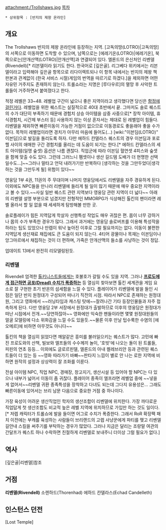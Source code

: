 attachment:/Trollshaws.jpg
[[목차]]
 * 상위항목 : [반지의 제왕 온라인]

== 개요 ==
The Trollshaws
반지의 제왕 온라인에 등장하는  지역. [고독의땅(LOTRO)|고독의땅]의 서쪽으로 이동하면 도착할 수 있으며, 남쪽으로는 [에레기온(LOTRO)|에레기온], 북쪽으로는[안개산맥(LOTRO)|안개산맥]과 연결되어 있다. 엘론드의 은신처인 리벤델(Rivendell)[* 리븐델이라 읽기도 한다. 한국어로 [깊은골]. 리그베다 위키에서는 리븐델이라고 입력해야 깊은골 항목으로 리다이렉트되나 이 항목 내에서는 반지의 제왕 책 판본과 관계없이 (한국 서비스 시절)게임의 번역을 따르기로 하겠다.]을 제외하면 어떤 자유민 거주지도 존재하지 않는다. 트롤쇼라는 지명은 [루다우르]의 멸망 후 사악한 트롤들이 거주하면서 붙여졌다고 한다.

적정 레벨은 33~48. 레벨업 구간이 넓으니 좋은 지역이라고 생각했다면 당신은 [[함정흑형|함정에 걸린거다]]. 레벨업을 위한 퀘스트는 실질적으로 40대 초반에서 끝. 그마저도 솔로 퀘스트의 수가 대단히 부족하기 때문에 경험치 상승 아이템을 삼중 사중으로[* 장착 아이템, 휴식경험치, 시간제 부스터 등] 사용하지 않는 이상 혼자서는 제대로 된 레벨업이 힘들다. 리벤델을 제외하면 빠른이동이 가능한 거점이 없으므로 이동경로도 좋을래야 좋을 수가 없다. 목적이 레벨업이라면 경치가 아무리 마음에 들어도(...) [wiki:"이븐딤(LOTRO)" 이븐딤]으로 발길을 돌리도록 하자. 다만 에하드 칸델라스 퀘스트의 경우 이븐딤과 포로헬 사이의 애매한 구간 경험치를 올리는 데 도움이 되기는 한다.[* 에하드 칸델라스의 세트 아이템(일명 숲셋) 옵션은 나름 괜찮다. 직업군에 따라 이븐딤 혈연셋 4피스와 숲셋을 함께 맞출 수도 있다. 그런데 그러느니 펨셋이나 생산 길드템 도배가 더 현명한 선택일수도...]~~그러나 말타고 언덕 내려가기만 반복하다 [생각하는 것을 그만두었다|생각하는 것을 그만두게 될] 위험이 있다~~

영웅담 1부 4권, 11권의 주 무대이며 나머지 영웅담에서도 리벤델을 자주 경유하게 된다. 이외에도 NPC들을 만나러 리벤델에 들리게 될 일이 많기 때문에 매우 중요한 지역이라고 볼 수 있다.~~사실 일반 퀘스트 관련 지역보다 영웅담 관련 지역이 더 넓다~~ 아래의 리벤델 설명 부분으로 넘겼지만 전형적인 MMORPG가 식상해진 톨킨의 팬이라면 레벨 올라서 할 일 없을 때 세세하게 탐방해볼 만한 곳.

솔로플레이가 힘든 지역답게 학살자 선행특성 작업도 매우 귀찮은 편. 몹이 너무 강하거나 몹의 수가 부족한 경우가 많다. 그래서 과거에는 영웅담 솔로버프를 이용해 특성작을 하라는 팁도 있었으나 만렙이 워낙 높아진 이후로 그럴 필요까지는 없다. 이동이 불편한 지역답게 생산재료 채집에도 큰 도움이 되지 않는다. 4티어 광물이나 목재는 이븐딤이나 앙그마르에서 채집하는 것이 더 편하며, 가죽은 안개산맥의 들소를 사냥하는 것이 정답.

업데이트 13에서 완전히 리모델링된듯.

=== 리벤델 ===
Rivendell
엄격한 [[톨키니스트]]들에게는 호불호가 갈릴 수도 있을 지역. 그러나 '''[[힘의 반지|프로도에게 접근하면 공포(Dread) 수치가 폭증하는]]''' 등 열심히 찾아보면 톨킨 세계관을 게임 요소로 잘 구현한 초기 반온의 섬세함을 느낄 수 있다. 플레이어가 리벤델에 발을 들인 시점은 일단 반지 원정대가 구성되어 떠나기 직전의 시점. 따라서 NPC로 존재하는 원정대원, 그리고 영화에서 ~~러닝타임과 캐스팅 탓에~~잘려나간 기타 등장인물들과 자주 접촉하게 된다. 다만 영웅담 2부 서장에서 원정대가 출발하므로 이후의 영웅담은 원정대가 떠난 시점에서 전개.~~당연하잖아~~ 영화에만 익숙한 팬들이라면 몇몇 원정대원들의 얼굴 모델링에 다소 위화감을 느낄 수도 있을듯.~~물론 이후 만날 텁수룩한 수염의 [에오메르]에 비하면 아무것도 아니다~~

톨킨의 책을 열심히 읽었다면 깨알같은 흥미를 불러일으키는 퀘스트가 많다. 고민에 빠진 프로도와의 산책, 빌보와 엘프들의 수수께끼 놀이, '호빗'에 나오는 돌이 된 트롤들, 피핀의 연초 등등... 이외에도 글로르핀델, 엘론드의 아내 켈레브리안 등과 관련된 퀘스트들이 더 있는 등 ~~영화 따라가기 바빠~~판타지 느낌이 별로 안 나는 로한 지역에 비하면 원작의 설정과 상상력이 잘 조화를 이룬다.

전설 아이템 NPC, 직업 NPC, 경매장, 창고지기, 생산시설 등 있어야 할 NPC는 다 있으나 내부가 넓어서 이동이 좀 귀찮다. 플레이어 종족이 엘프라면 레벨업 중에 ~~넣을 게 없어서~~리벤델 귀환 종족특성을 장착하고 다녀도 되는데 그다지 유용성은... 그래도 빠른이동에 있어서는 브리 남문 다음으로 중요한 거점 중 하나이다.

가장 육성이 어려운 생산직업인 학자의 생산조합이 리벤델에 위치한다. 가장 까다로운 직업답게 첫 생산조합도 비교적 높은 레벨 지역에 위치하므로 가입만 하는 것도 일이다.[* 저렙 캐릭터가 트롤쇼에 발을 들이면 어그로 수치가 폭증한다. 그래서 RoR 확장팩 패치 이전에는 부캐를 육성하는 사람들이 브리랜드의 고렙 사냥꾼에게 파티를 맺고 리벤델 길안내 스킬을 써주기를 부탁하는 경우가 많았다. 그러나 지금은 달리는 조랑말 여관의 간달프가 퀘스트 하나 수락하면 친절하게 리벤델로 보내주니 더이상 그럴 필요가 없다.]
== 역사 ==
[깊은골|리벤델]참조

== 거점 ==
'''리벤델(Rivendell)'''
소렌하드(Thorenhad)
에하드 칸델라스(Echad Candelleth)

== 인스턴스 던전 ==
[Lost Temple]
